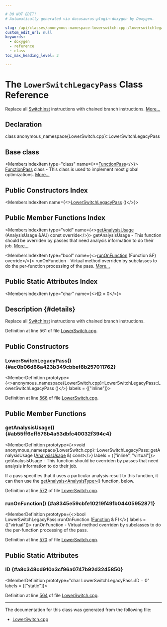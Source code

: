 ```yaml
---

# DO NOT EDIT!
# Automatically generated via docusaurus-plugin-doxygen by Doxygen.

slug: /api/classes/anonymous-namespace-lowerswitch-cpp-/lowerswitchlegacypass
custom_edit_url: null
keywords:
  - doxygen
  - reference
  - class
toc_max_heading_level: 3

---
```





# The `LowerSwitchLegacyPass` Class Reference

<DoxygenPage pluginConfig={pluginConfig}>

Replace all <a href="/docs/api/classes/llvm/switchinst">SwitchInst</a> instructions with chained branch instructions. <a href="#details">More...</a>

## Declaration

<CodeBlock>class anonymous_namespace{LowerSwitch.cpp}::LowerSwitchLegacyPass</CodeBlock>

## Base class

<MembersIndex>

<MembersIndexItem
  type="class"
  name={<><a href="/docs/api/classes/llvm/functionpass">FunctionPass</a></>}>
<a href="/docs/api/classes/llvm/functionpass">FunctionPass</a> class - This class is used to implement most global optimizations. <a href="/docs/api/classes/llvm/functionpass/#details">More...</a>
</MembersIndexItem>

</MembersIndex>

## Public Constructors Index

<MembersIndex>

<MembersIndexItem
  name={<><a href="#ac0b06d86a423b349cbbef8b257011762">LowerSwitchLegacyPass</a> ()</>}>
</MembersIndexItem>

</MembersIndex>

## Public Member Functions Index

<MembersIndex>

<MembersIndexItem
  type="void"
  name={<><a href="#ab55ff6eff576b4a53dbfc40032f394c4">getAnalysisUsage</a> (AnalysisUsage &amp;AU) const override</>}>
getAnalysisUsage - This function should be overriden by passes that need analysis information to do their job. <a href="#ab55ff6eff576b4a53dbfc40032f394c4">More...</a>
</MembersIndexItem>

<MembersIndexItem
  type="bool"
  name={<><a href="#a8345e59cbfe10219f49fb04405952871">runOnFunction</a> (Function &amp;F) override</>}>
runOnFunction - Virtual method overriden by subclasses to do the per-function processing of the pass. <a href="#a8345e59cbfe10219f49fb04405952871">More...</a>
</MembersIndexItem>

</MembersIndex>

## Public Static Attributes Index

<MembersIndex>

<MembersIndexItem
  type="char"
  name={<><a href="#a8c348cd910a3cf96a0747b92d3245850">ID</a> = 0</>}>
</MembersIndexItem>

</MembersIndex>

## Description {#details}

Replace all <a href="/docs/api/classes/llvm/switchinst">SwitchInst</a> instructions with chained branch instructions.

Definition at line 561 of file <a href="/docs/api/files/lib/lib/transforms/lib/transforms/utils/lowerswitch-cpp">LowerSwitch.cpp</a>.

<SectionDefinition>

## Public Constructors

### LowerSwitchLegacyPass() {#ac0b06d86a423b349cbbef8b257011762}

<MemberDefinition
  prototype={<>anonymous&#95;namespace&#123;LowerSwitch.cpp&#125;::LowerSwitchLegacyPass::LowerSwitchLegacyPass ()</>}
  labels = {["inline"]}>

Definition at line <a href="/docs/api/files/lib/lib/transforms/lib/transforms/utils/lowerswitch-cpp/#l00566">566</a> of file <a href="/docs/api/files/lib/lib/transforms/lib/transforms/utils/lowerswitch-cpp">LowerSwitch.cpp</a>.
</MemberDefinition>

</SectionDefinition>

<SectionDefinition>

## Public Member Functions

### getAnalysisUsage() {#ab55ff6eff576b4a53dbfc40032f394c4}

<MemberDefinition
  prototype={<>void anonymous&#95;namespace&#123;LowerSwitch.cpp&#125;::LowerSwitchLegacyPass::getAnalysisUsage (<a href="/docs/api/classes/llvm/analysisusage">AnalysisUsage</a> &amp;) const</>}
  labels = {["inline", "virtual"]}>
getAnalysisUsage - This function should be overriden by passes that need analysis information to do their job.

If a pass specifies that it uses a particular analysis result to this function, it can then use the <a href="/docs/api/classes/llvm/pass/#a4863e5e463fb79955269fbf7fbf52b80">getAnalysis&lt;AnalysisType&gt;()</a> function, below.

Definition at line <a href="/docs/api/files/lib/lib/transforms/lib/transforms/utils/lowerswitch-cpp/#l00572">572</a> of file <a href="/docs/api/files/lib/lib/transforms/lib/transforms/utils/lowerswitch-cpp">LowerSwitch.cpp</a>.
</MemberDefinition>

### runOnFunction() {#a8345e59cbfe10219f49fb04405952871}

<MemberDefinition
  prototype={<>bool LowerSwitchLegacyPass::runOnFunction (<a href="/docs/api/classes/llvm/function">Function</a> &amp; F)</>}
  labels = {["virtual"]}>
runOnFunction - Virtual method overriden by subclasses to do the per-function processing of the pass.

Definition at line <a href="/docs/api/files/lib/lib/transforms/lib/transforms/utils/lowerswitch-cpp/#l00570">570</a> of file <a href="/docs/api/files/lib/lib/transforms/lib/transforms/utils/lowerswitch-cpp">LowerSwitch.cpp</a>.
</MemberDefinition>

</SectionDefinition>

<SectionDefinition>

## Public Static Attributes

### ID {#a8c348cd910a3cf96a0747b92d3245850}

<MemberDefinition
  prototype="char LowerSwitchLegacyPass::ID = 0"
  labels = {["static"]}>

Definition at line <a href="/docs/api/files/lib/lib/transforms/lib/transforms/utils/lowerswitch-cpp/#l00564">564</a> of file <a href="/docs/api/files/lib/lib/transforms/lib/transforms/utils/lowerswitch-cpp">LowerSwitch.cpp</a>.
</MemberDefinition>

</SectionDefinition>

<hr/>

The documentation for this class was generated from the following file:

<ul>
<li><a href="/docs/api/files/lib/lib/transforms/lib/transforms/utils/lowerswitch-cpp">LowerSwitch.cpp</a></li>
</ul>

</DoxygenPage>
